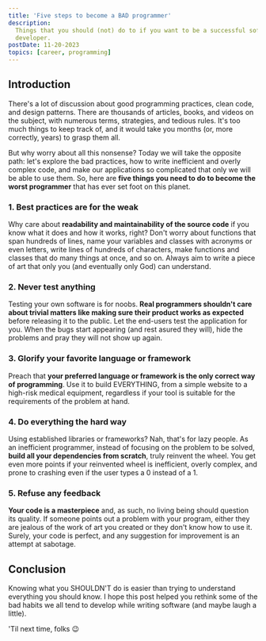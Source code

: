 ```yaml
---
title: 'Five steps to become a BAD programmer'
description:
  Things that you should (not) do to if you want to be a successful software
  developer.
postDate: 11-20-2023
topics: [career, programming]
---
```


## Introduction

There's a lot of discussion about good programming practices, clean code, and
design patterns. There are thousands of articles, books, and videos on the
subject, with numerous terms, strategies, and tedious rules. It's too much
things to keep track of, and it would take you months (or, more correctly,
years) to grasp them all.

But why worry about all this nonsense? Today we will take the opposite path:
let's explore the bad practices, how to write inefficient and overly complex
code, and make our applications so complicated that only we will be able to use
them. So, here are **five things you need to do to become the worst programmer**
that has ever set foot on this planet.

### 1. Best practices are for the weak

Why care about **readability and maintainability of the source code** if you
know what it does and how it works, right? Don't worry about functions that span
hundreds of lines, name your variables and classes with acronyms or even
letters, write lines of hundreds of characters, make functions and classes that
do many things at once, and so on. Always aim to write a piece of art that only
you (and eventually only God) can understand.

### 2. Never test anything

Testing your own software is for noobs. **Real programmers shouldn't care about
trivial matters like making sure their product works as expected** before
releasing it to the public. Let the end-users test the application for you. When
the bugs start appearing (and rest asured they will), hide the problems and pray
they will not show up again.

### 3. Glorify your favorite language or framework

Preach that **your preferred language or framework is the only correct way of
programming**. Use it to build EVERYTHING, from a simple website to a high-risk
medical equipment, regardless if your tool is suitable for the requirements of
the problem at hand.

### 4. Do everything the hard way

Using established libraries or frameworks? Nah, that's for lazy people. As an
inefficient programmer, instead of focusing on the problem to be solved, **build
all your dependencies from scratch**, truly reinvent the wheel. You get even
more points if your reinvented wheel is inefficient, overly complex, and prone
to crashing even if the user types a 0 instead of a 1.

### 5. Refuse any feedback

**Your code is a masterpiece** and, as such, no living being should question its
quality. If someone points out a problem with your program, either they are
jealous of the work of art you created or they don't know how to use it. Surely,
your code is perfect, and any suggestion for improvement is an attempt at
sabotage.

## Conclusion

Knowing what you SHOULDN'T do is easier than trying to understand everything you
should know. I hope this post helped you rethink some of the bad habits we all
tend to develop while writing software (and maybe laugh a little).

'Til next time, folks :wink:
